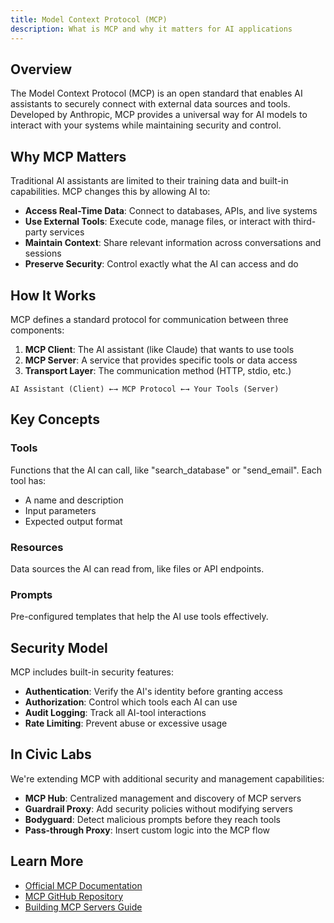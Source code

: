```yaml
---
title: Model Context Protocol (MCP)
description: What is MCP and why it matters for AI applications
---
```


## Overview

The Model Context Protocol (MCP) is an open standard that enables AI assistants to securely connect with external data sources and tools. Developed by Anthropic, MCP provides a universal way for AI models to interact with your systems while maintaining security and control.

## Why MCP Matters

Traditional AI assistants are limited to their training data and built-in capabilities. MCP changes this by allowing AI to:

- **Access Real-Time Data**: Connect to databases, APIs, and live systems
- **Use External Tools**: Execute code, manage files, or interact with third-party services
- **Maintain Context**: Share relevant information across conversations and sessions
- **Preserve Security**: Control exactly what the AI can access and do

## How It Works

MCP defines a standard protocol for communication between three components:

1. **MCP Client**: The AI assistant (like Claude) that wants to use tools
2. **MCP Server**: A service that provides specific tools or data access
3. **Transport Layer**: The communication method (HTTP, stdio, etc.)

```
AI Assistant (Client) ←→ MCP Protocol ←→ Your Tools (Server)
```

## Key Concepts

### Tools
Functions that the AI can call, like "search_database" or "send_email". Each tool has:
- A name and description
- Input parameters
- Expected output format

### Resources
Data sources the AI can read from, like files or API endpoints.

### Prompts
Pre-configured templates that help the AI use tools effectively.

## Security Model

MCP includes built-in security features:
- **Authentication**: Verify the AI's identity before granting access
- **Authorization**: Control which tools each AI can use
- **Audit Logging**: Track all AI-tool interactions
- **Rate Limiting**: Prevent abuse or excessive usage

## In Civic Labs

We're extending MCP with additional security and management capabilities:
- **MCP Hub**: Centralized management and discovery of MCP servers
- **Guardrail Proxy**: Add security policies without modifying servers
- **Bodyguard**: Detect malicious prompts before they reach tools
- **Pass-through Proxy**: Insert custom logic into the MCP flow

## Learn More

- [Official MCP Documentation](https://modelcontextprotocol.io)
- [MCP GitHub Repository](https://github.com/modelcontextprotocol/servers)
- [Building MCP Servers Guide](https://modelcontextprotocol.io/docs/guides/building-servers)